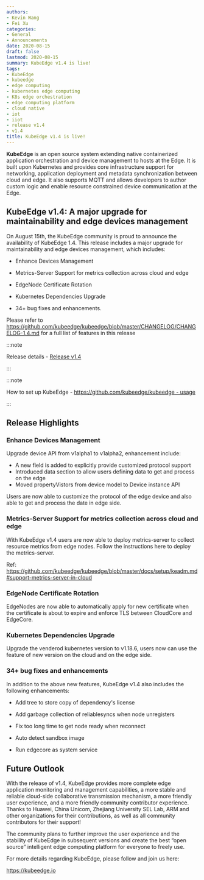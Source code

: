 ```yaml
---
authors:
- Kevin Wang
- Fei Xu
categories:
- General
- Announcements
date: 2020-08-15
draft: false
lastmod: 2020-08-15
summary: KubeEdge v1.4 is live!
tags:
- KubeEdge
- kubeedge
- edge computing
- kubernetes edge computing
- K8s edge orchestration
- edge computing platform
- cloud native
- iot
- iiot
- release v1.4
- v1.4
title: KubeEdge v1.4 is live!
---
```

**KubeEdge** is an open source system extending native containerized application orchestration and device management to hosts at the Edge. It is built upon Kubernetes and provides core infrastructure support for networking, application deployment and metadata synchronization between cloud and edge. It also supports MQTT and allows developers to author custom logic and enable resource constrained device communication at the Edge.  

## **KubeEdge v1.4: A major upgrade for maintainability and edge devices management**

On August 15th, the KubeEdge community is proud to announce the availability of KubeEdge 1.4. This release includes a major upgrade for maintainability and edge devices management, which includes:

- Enhance Devices Management

- Metrics-Server Support for metrics collection across cloud and edge

- EdgeNode Certificate Rotation

- Kubernetes Dependencies Upgrade

- 34+ bug fixes and enhancements.

Please refer to https://github.com/kubeedge/kubeedge/blob/master/CHANGELOG/CHANGELOG-1.4.md for a full list of features in this release

:::note

Release details - [Release v1.4](https://github.com/kubeedge/kubeedge/releases/tag/v1.4.0)

:::

:::note

How to set up KubeEdge - [https://github.com/kubeedge/kubeedge - usage](https://github.com/kubeedge/kubeedge#usage)

:::

## **Release Highlights**

### Enhance Devices Management

Upgrade device API from v1alpha1 to v1alpha2, enhancement include:

- A new field is added to explicitly provide customized protocol support
- Introduced data section to allow users defining data to get and process on the edge
- Moved propertyVistors from device model to Device instance API

Users are now able to customize the protocol of the edge device and also able to get and process the date in edge side.

### Metrics-Server Support for metrics collection across cloud and edge

With KubeEdge v1.4 users are now able to deploy metrics-server to collect resource metrics from edge nodes. Follow the instructions here to deploy the metrics-server.

Ref: https://github.com/kubeedge/kubeedge/blob/master/docs/setup/keadm.md#support-metrics-server-in-cloud

### EdgeNode Certificate Rotation

EdgeNodes are now able to automatically apply for new certificate when the certificate is about to expire and enforce TLS between CloudCore and EdgeCore.

### Kubernetes Dependencies Upgrade

Upgrade the venderod kubernetes version to v1.18.6, users now can use the feature of new version on the cloud and on the edge side. 

### 34+ bug fixes and enhancements

In addition to the above new features, KubeEdge v1.4 also includes the following enhancements:

- Add tree to store copy of dependency's license

- Add garbage collection of reliablesyncs when node unregisters

- Fix too long time to get node ready when reconnect 

- Auto detect sandbox image

- Run edgecore as system service

## **Future Outlook**

With the release of v1.4, KubeEdge provides more complete edge application monitoring and management capabilities, a more stable and reliable cloud-side collaborative transmission mechanism, a more friendly user experience, and a more friendly community contributor experience. Thanks to Huawei, China Unicom, Zhejiang University SEL Lab, ARM and other organizations for their contributions, as well as all community contributors for their support!

The community plans to further improve the user experience and the stability of KubeEdge in subsequent versions and create the best “open source” intelligent edge computing platform for everyone to freely use.

For more details regarding KubeEdge, please follow and join us here:

https://kubeedge.io
